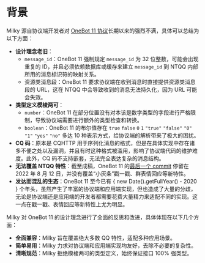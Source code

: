 # 背景

Milky 源自协议端开发者对 [OneBot 11 协议](https://11.onebot.dev/)长期以来的强烈不满，具体可以总结为以下方面：

- **设计理念老旧**：
    - `message_id`：OneBot 11 强制规定 `message_id` 为 32 位整数，可能会出现重复的 ID，并且必须依赖数据库或缓存来建立 `message_id` 到 NTQQ 内部所用的消息标识符的映射关系。
    - 资源类消息段：OneBot 11 要求协议端在收到消息时直接提供资源类消息段的 URL，这在 NTQQ 中会导致收到的消息无法持久化，因为 URL 可能会失效。
- **类型定义模棱两可**：
    - `number`：OneBot 11 在部分位置没有对本该是数字类型的字段进行严格限制，导致协议端需要进行额外的类型检查和转换。
    - `boolean`：OneBot 11 的布尔值存在 `true` `false` `0` `1` `"true"` `"false"` `"0"` `"1"` `"yes"` `"no"` 多达 10 种表示方式，给协议端的解析带来了极大的困扰。
- **CQ 码**：原本是 CQHTTP 用于序列化消息的格式，但是在具体实现中存在诸多不便之处以及漏洞，并且有时这种格式被滥用，影响了协议端代码的维护难度。此外，CQ 码不支持嵌套，无法完全表达复杂的消息结构。
- **无法覆盖 NTQQ 特性**：截至成稿，OneBot 11 的[最后一个 commit](https://github.com/botuniverse/onebot-11/commit/d4456ee706f9ada9c2dfde56a2bcfc69752600e4) 停留在 2022 年 8 月 12 日，并没有覆盖“小灰条”戳一戳、群表情回应等新特性。
- **发达而混乱的生态**：OneBot 11 至今已有 { new Date().getFullYear() - 2020 } 个年头，虽然产生了丰富的协议端和应用端实现，但也造成了大量的分歧，无论是协议端还是应用端的开发者都需要花费大量精力来适配不同的实现。这一点在戳一戳、表情回应等新特性上尤为明显。

Milky 对 OneBot 11 的设计理念进行了全面的反思和改进，具体体现在以下几个方面：

- **全面兼容**：Milky 旨在覆盖绝大多数 QQ 特性，适配多种应用场景。
- **简单易用**：Milky 力求对协议端和应用端实现均友好，去除不必要的复杂性。
- **清晰规范**：Milky 拒绝模棱两可的类型定义，始终保证接口 100% 强类型。
